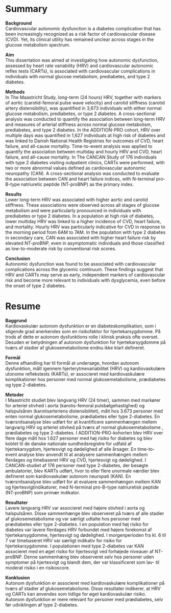 
\clearpage
\null
\thispagestyle{empty}
\clearpage

# Summary {.unnumbered}

**Background**    
Cardiovascular autonomic dysfunction is a diabetes complication that has been increasingly recognized as a risk factor of cardiovascular disease (CVD). Yet, its clinical utility has remained unclear across stages in the glucose metabolism spectrum.

**Aim**   
This dissertation was aimed at investigating how autonomic dysfunction, assessed by heart rate variability (HRV) and cardiovascular autonomic reflex tests (CARTs), is associated with cardiovascular complications in individuals with normal glucose metabolism, prediabetes, and type 2 diabetes.

**Methods**   
In The Maastricht Study, long-term (24 hours) HRV, together with markers of aortic (carotid-femoral pulse wave velocity) and carotid stiffness (carotid artery distensibility), was quantified in 3,673 individuals with either normal glucose metabolism, prediabetes, or type 2 diabetes. A cross-sectional analysis was conducted to quantify the association between long-term HRV and measures of arterial stiffness across normal glucose metabolism, prediabetes, and type 2 diabetes. In the ADDITION-PRO cohort, HRV over multiple days was quantified in 1,627 individuals at high risk of diabetes and was linked to Danish National Health Registries for outcomes of CVD, heart failure, and all-cause mortality. Time-to-event analysis was applied to quantify the association between multiday and hourly HRV and CVD, heart failure, and all-cause mortality. In The CANCAN Study of 176 individuals with type 2 diabetes visiting outpatient clinics, CARTs were performed, with two or more abnormal values defined as cardiovascular autonomic neuropathy (CAN). A cross-sectional analysis was conducted to evaluate the association between CAN and heart failure indices, with N-terminal pro-B-type natriuretic peptide (NT-proBNP) as the primary index.

**Results**   
Lower long-term HRV was associated with higher aortic and carotid stiffness. These associations were observed across all stages of glucose metabolism and were particularly pronounced in individuals with prediabetes or type 2 diabetes. In a population at high risk of diabetes, lower multiday HRV was linked to a higher incidence of CVD, heart failure, and mortality. Hourly HRV was particularly indicative for CVD in response to the morning period from 6AM to 7AM. In the population with type 2 diabetes in secondary care, CAN was associated with higher heart failure risk by elevated NT-proBNP, even in asymptomatic individuals and those classified as low-to-moderate risk by conventional risk scores.

**Conclusion**    
Autonomic dysfunction was found to be associated with cardiovascular complications across the glycemic continuum. These findings suggest that HRV and CARTs may serve as early, independent markers of cardiovascular risk and become more relevant to individuals with dysglycemia, even before the onset of type 2 diabetes.


\clearpage
\null
\thispagestyle{empty}
\clearpage



# Resume {.unnumbered}

\clearpage
\null
\thispagestyle{empty}
\clearpage

**Baggrund**    
Kardiovaskulær autonom dysfunktion er en diabeteskomplikation, som i stigende grad anerkendes som en risikofaktor for hjertekarsygdomme. På trods af dette er autonom dysfunktions rolle i klinisk praksis ofte overset. Desuden er betydningen af autonom dysfunktion for hjertekarsygdomme på tværs af stadier af glukosemetabolisme endnu ikke klart defineret.

**Formål**    
Denne afhandling har til formål at undersøge, hvordan autonom dysfunktion, målt igennem hjerterytmevariabilitet (HRV) og kardiovaskulære utonome reflekstests (KARTs), er associeret med kardiovaskulære komplikationer hos personer med normal glukosemetabolisme, prædiabetes og type 2-diabetes.

**Metoder**   
I Maastricht studiet blev langvarig HRV (24 timer), sammen med markører for arteriel stivhed i aorta (karotis-femoral pulsbølgehastighed) og halspulsåren (karotisarteriens distensibilitet), målt hos 3.673 personer med enten normal glukosemetabolisme, prædiabetes eller type 2-diabetes. En tværsnitsanalyse blev udført for at kvantificere sammenhængen mellem langvarig HRV og arteriel stivhed på tværs af normal glukosemetabolisme , prædiabetes og type 2-diabetes. I ADDITION-PRO-kohorten blev HRV over flere dage målt hos 1.627 personer med høj risiko for diabetes og blev koblet til de danske nationale sundhedsregistre for udfald af hjertekarsygdom, hjertesvigt og dødelighed af alle årsager. En time-to-event analyse blev anvendt til at analysere sammenhængen mellem flerdages og timebaseret HRV og CVD, hjertesvigt og dødelighed. I CANCAN-studiet af 176 personer med type 2-diabetes, der besøgte ambulatorier, blev KARTs udført, hvor to eller flere unormale værdier blev defineret som kardiovaskulær autonom neuropati (KAN). En tværsnitsanalyse blev udført for at evaluere sammenhængen mellem KAN og hjertesvigtindikatorer, med N-terminal pro-B-type natriuretisk peptide (NT-proBNP) som primær indikator.

**Resultater**    
Lavere langvarig HRV var associeret med højere stivhed i aorta og halspulsåren. Disse sammenhænge blev observeret på tværs af alle stadier af glukosemetabolisme og var særligt udtalte hos personer med prædiabetes eller type 2-diabetes. I en population med høj risiko for diabetes var lavere flerdages HRV forbundet med højere forekomst af hjertekarsygdomme, hjertesvigt og dødelighed. I morgenperioden fra kl. 6 til 7 var timebaseret HRV var særligt indikativ for risiko for hjertekarsygdomme. I populationen med type 2-diabetes var KAN associeret med en øget risiko for hjertesvigt ved forhøjede niveauer af NT-proBNP. Denne sammenhæng blev observeret selv hos personer uden symptomer på hjertesvigt og blandt dem, der var klassificeret som lav- til moderat risiko i en risikoscore.

**Konklusion**    
Autonom dysfunktion er associeret med kardiovaskulære komplikationer på tværs af stadier af glukosemetabolisme. Disse resultater indikerer, at HRV og CARTs kan anvendes som tidlige for øget kardiovaskulær risiko. Autonom dysfunktion er mere relevant for personer med prædiabetes, selv før udviklingen af type 2-diabetes.

\clearpage
\null
\thispagestyle{empty}
\clearpage


